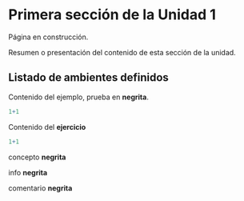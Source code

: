 \thispagestyle{primerapagina}

# Primera sección de la Unidad 1

::: en-construccion
Página en construcción.
:::

::: presentacion-capitulo
Resumen o presentación del contenido de esta sección de la unidad.
:::

## Listado de ambientes definidos

::: ejemplo
Contenido del ejemplo, prueba en **negrita**.

```r
1+1
```
:::

::: ejercicio
Contenido del **ejercicio**

```r
1+1
```
:::


::: concepto
concepto **negrita**
:::


::: info
info **negrita**
:::


::: comentario
comentario **negrita**
:::
